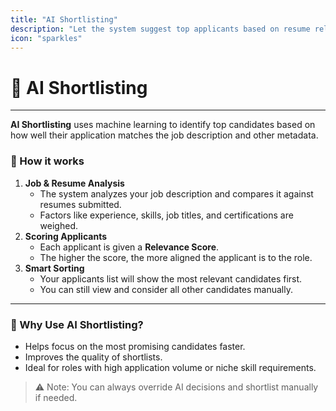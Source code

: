 ```yaml
---
title: "AI Shortlisting"
description: "Let the system suggest top applicants based on resume relevance and job requirements."
icon: "sparkles"
---
```


# 🤖 AI Shortlisting

---

**AI Shortlisting** uses machine learning to identify top candidates based on how well their application matches the job description and other metadata.

### 🧠 How it works

1. **Job & Resume Analysis**
   - The system analyzes your job description and compares it against resumes submitted.
   - Factors like experience, skills, job titles, and certifications are weighed.
2. **Scoring Applicants**
   - Each applicant is given a **Relevance Score**.
   - The higher the score, the more aligned the applicant is to the role.
3. **Smart Sorting**
   - Your applicants list will show the most relevant candidates first.
   - You can still view and consider all other candidates manually.

---

### 🌟 Why Use AI Shortlisting?

- Helps focus on the most promising candidates faster.
- Improves the quality of shortlists.
- Ideal for roles with high application volume or niche skill requirements.

> ⚠️ Note: You can always override AI decisions and shortlist manually if needed.